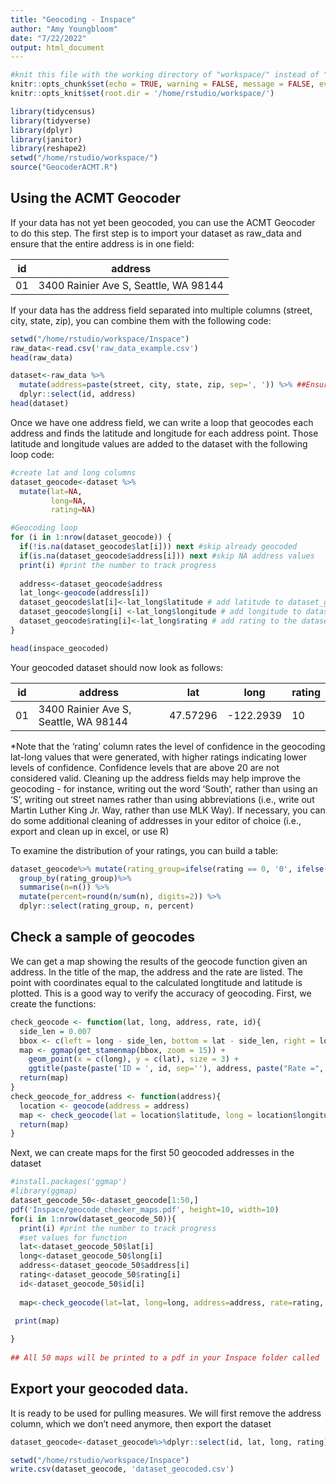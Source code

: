 ```yaml
---
title: "Geocoding - Inspace"
author: "Amy Youngbloom"
date: "7/22/2022"
output: html_document
---
```


```r
#knit this file with the working directory of "workspace/" instead of "workspace/examples"
knitr::opts_chunk$set(echo = TRUE, warning = FALSE, message = FALSE, eval=FALSE)
knitr::opts_knit$set(root.dir = '/home/rstudio/workspace/')
```

```r
library(tidycensus)
library(tidyverse)
library(dplyr)
library(janitor)
library(reshape2)
setwd("/home/rstudio/workspace/")
source("GeocoderACMT.R")
```

## Using the ACMT Geocoder

If your data has not yet been geocoded, you can use the ACMT Geocoder to do this step. The first step is to import your dataset as raw_data and ensure that the entire address is in one field:


| id  |  address                              | 
|-----|---------------------------------------|
| 01  | 3400 Rainier Ave S, Seattle, WA 98144 | 


If your data has the address field separated into multiple columns (street, city, state, zip), you can combine them with the following code: 

```r
setwd("/home/rstudio/workspace/Inspace")
raw_data<-read.csv('raw_data_example.csv')
head(raw_data)

dataset<-raw_data %>%
  mutate(address=paste(street, city, state, zip, sep=', ')) %>% ##Ensure your dataset has these column names
  dplyr::select(id, address)
head(dataset)

```


Once we have one address field, we can write a loop that geocodes each address and finds the latitude and longitude for each address point. Those latitude and longitude values are added to the dataset with the following loop code: 

```r
#create lat and long columns
dataset_geocode<-dataset %>%
  mutate(lat=NA, 
         long=NA, 
         rating=NA)
```

```r

#Geocoding loop
for (i in 1:nrow(dataset_geocode)) {
  if(!is.na(dataset_geocode$lat[i])) next #skip already geocoded
  if(is.na(dataset_geocode$address[i])) next #skip NA address values
  print(i) #print the number to track progress
  
  address<-dataset_geocode$address
  lat_long<-geocode(address[i])
  dataset_geocode$lat[i]<-lat_long$latitude # add latitude to dataset_geocode
  dataset_geocode$long[i] <-lat_long$longitude # add longitude to dataset_geocode
  dataset_geocode$rating[i]<-lat_long$rating # add rating to the dataset_geocode
}

head(inspace_geocoded)
```

Your geocoded dataset should now look as follows: 

| id  |  address                              | lat     |  long     | rating  |
|-----|---------------------------------------|---------|-----------|---------|
| 01  | 3400 Rainier Ave S, Seattle, WA 98144 | 47.57296| -122.2939 | 10      |


*Note that the 'rating' column rates the level of confidence in the geocoding lat-long values that were generated, with higher ratings indicating lower levels of confidence. Confidence levels that are above 20 are not considered valid. Cleaning up the address fields may help improve the geocoding - for instance, writing out the word 'South', rather than using an 'S', writing out street names rather than using abbreviations (i.e., write out Martin Luther King Jr. Way, rather than use MLK Way). If necessary, you can do some additional cleaning of addresses in your editor of choice (i.e., export and clean up in excel, or use R)

To examine the distribution of your ratings, you can build a table: 

```r

dataset_geocode%>% mutate(rating_group=ifelse(rating == 0, '0', ifelse(rating>0 & rating<6, '1-5', ifelse(rating>5 & rating<11, '6-11', ifelse(rating >10 & rating<21, '11-20', ifelse(rating>20, '20 or higher', NA))))))%>%
  group_by(rating_group)%>%
  summarise(n=n()) %>% 
  mutate(percent=round(n/sum(n), digits=2)) %>%
  dplyr::select(rating_group, n, percent)

```


## Check a sample of geocodes 

We can get a map showing the results of the geocode function given an address. In the title of the map, the address and the rate are listed. The point with coordinates equal to the calculated longtitude and latitude is plotted. This is a good way to verify the accuracy of geocoding. First, we create the functions: 

```r

check_geocode <- function(lat, long, address, rate, id){
  side_len = 0.007
  bbox <- c(left = long - side_len, bottom = lat - side_len, right = long + side_len, top = lat + side_len)
  map <- ggmap(get_stamenmap(bbox, zoom = 15)) +
    geom_point(x = c(long), y = c(lat), size = 3) +
    ggtitle(paste(paste('ID = ', id, sep=''), address, paste("Rate =", rate, sep = ""), sep='\n'))
  return(map)
}
check_geocode_for_address <- function(address){
  location <- geocode(address = address)
  map <- check_geocode(lat = location$latitude, long = location$longitude, address = address, rate = location$rating)
  return(map)
}

```

Next, we can create maps for the first 50 geocoded addresses in the dataset

```r
#install.packages('ggmap')
#library(ggmap)
dataset_geocode_50<-dataset_geocode[1:50,]
pdf('Inspace/geocode_checker_maps.pdf', height=10, width=10)
for(i in 1:nrow(dataset_geocode_50)){
  print(i) #print the number to track progress
  #set values for function
  lat<-dataset_geocode_50$lat[i]
  long<-dataset_geocode_50$long[i]
  address<-dataset_geocode_50$address[i]
  rating<-dataset_geocode_50$rating[i]
  id<-dataset_geocode_50$id[i]
  
  map<-check_geocode(lat=lat, long=long, address=address, rate=rating, id=id)

 print(map)
 
} 
  
## All 50 maps will be printed to a pdf in your Inspace folder called 'geocoder_checker_maps.pdf'; Open the pdf to check mapping. 


```


## Export your geocoded data. 
It is ready to be used for pulling measures. We will first remove the address column, which we don't need anymore, then export the dataset

```r

dataset_geocode<-dataset_geocode%>%dplyr::select(id, lat, long, rating)

setwd("/home/rstudio/workspace/Inspace")
write.csv(dataset_geocode, 'dataset_geocoded.csv')

```
